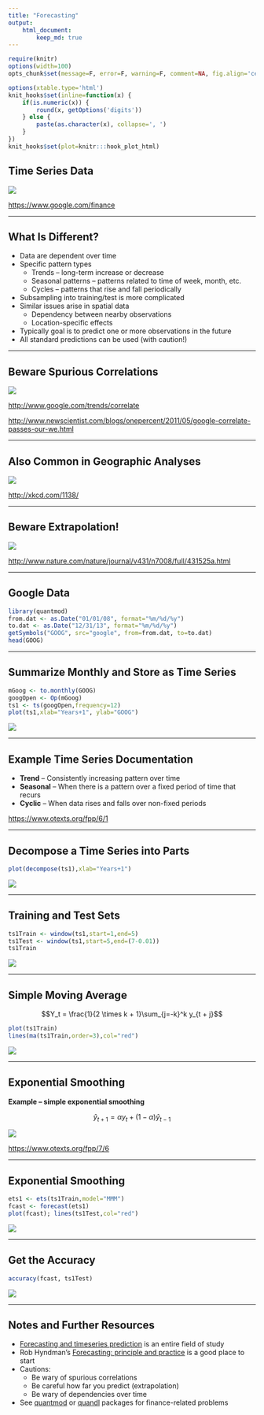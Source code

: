 ```yaml
---
title: "Forecasting"
output:
    html_document:
        keep_md: true
---
```


```r
require(knitr)
options(width=100)
opts_chunk$set(message=F, error=F, warning=F, comment=NA, fig.align='center', dpi=100, tidy=F, cache.path='.cache/', fig.path='fig/')

options(xtable.type='html')
knit_hooks$set(inline=function(x) {
    if(is.numeric(x)) {
        round(x, getOptions('digits'))
    } else {
        paste(as.character(x), collapse=', ')
    }
})
knit_hooks$set(plot=knitr:::hook_plot_html)
```

## Time Series Data

![](finance.JPG)

[https://www.google.com/finance](https://www.google.com/finance)

---

## What Is Different?

- Data are dependent over time
- Specific pattern types
    - Trends -- long-term increase or decrease
    - Seasonal patterns -- patterns related to time of week, month, etc.
    - Cycles -- patterns that rise and fall periodically
- Subsampling into training/test is more complicated
- Similar issues arise in spatial data
    - Dependency between nearby observations
    - Location-specific effects
- Typically goal is to predict one or more observations in the future
- All standard predictions can be used (with caution!)

---

## Beware Spurious Correlations

![](spurious.JPG)

[http://www.google.com/trends/correlate](http://www.google.com/trends/correlate)

[http://www.newscientist.com/blogs/onepercent/2011/05/google-correlate-passes-our-we.html](http://www.newscientist.com/blogs/onepercent/2011/05/google-correlate-passes-our-we.html)

---

## Also Common in Geographic Analyses

![](geo.JPG)

[http://xkcd.com/1138/](http://xkcd.com/1138/)

---

## Beware Extrapolation!

![](extrap.JPG)

[http://www.nature.com/nature/journal/v431/n7008/full/431525a.html](http://www.nature.com/nature/journal/v431/n7008/full/431525a.html)

---

## Google Data

```r
library(quantmod)
from.dat <- as.Date("01/01/08", format="%m/%d/%y")
to.dat <- as.Date("12/31/13", format="%m/%d/%y")
getSymbols("GOOG", src="google", from=from.dat, to=to.dat)
head(GOOG)
```

---

## Summarize Monthly and Store as Time Series

```r
mGoog <- to.monthly(GOOG)
googOpen <- Op(mGoog)
ts1 <- ts(googOpen,frequency=12)
plot(ts1,xlab="Years+1", ylab="GOOG")
```

![](GOOG1.JPG)

---

## Example Time Series Documentation

- **Trend** -- Consistently increasing pattern over time
- **Seasonal** -- When there is a pattern over a fixed period of time that recurs
- **Cyclic** -- When data rises and falls over non-fixed periods

[https://www.otexts.org/fpp/6/1](https://www.otexts.org/fpp/6/1)

---

## Decompose a Time Series into Parts

```r
plot(decompose(ts1),xlab="Years+1")
```

![](GOOG2.JPG)

---

## Training and Test Sets

```r
ts1Train <- window(ts1,start=1,end=5)
ts1Test <- window(ts1,start=5,end=(7-0.01))
ts1Train
```

![](GOOG3.JPG)

---

## Simple Moving Average

$$Y_t = \frac{1}{2 \times k + 1}\sum_{j=-k}^k y_{t + j}$$

```r
plot(ts1Train)
lines(ma(ts1Train,order=3),col="red")
```

![](GOOG4.JPG)

---

## Exponential Smoothing

**Example -- simple exponential smoothing**

$$\hat y_{t+1} = \alpha y_t + (1 - \alpha) \hat y_{t-1}$$

![](smooth.JPG)

[https://www.otexts.org/fpp/7/6](https://www.otexts.org/fpp/7/6)

---

## Exponential Smoothing

```r
ets1 <- ets(ts1Train,model="MMM")
fcast <- forecast(ets1)
plot(fcast); lines(ts1Test,col="red")
```

![](GOOG5.JPG)

---

## Get the Accuracy

```r
accuracy(fcast, ts1Test)
```

![](GOOG6.JPG)

---

## Notes and Further Resources

- [Forecasting and timeseries prediction](https://en.wikipedia.org/wiki/Forecasting) is an entire field of study
- Rob Hyndman's [Forecasting: principle and practice](https://www.otexts.org/fpp/) is a good place to start
- Cautions:
    - Be wary of spurious correlations
    - Be careful how far you predict (extrapolation)
    - Be wary of dependencies over time
- See [quantmod](https://cran.r-project.org/web/packages/quantmod/quantmod.pdf) or [quandl](https://www.quandl.com/help/packages/r) packages for finance-related problems